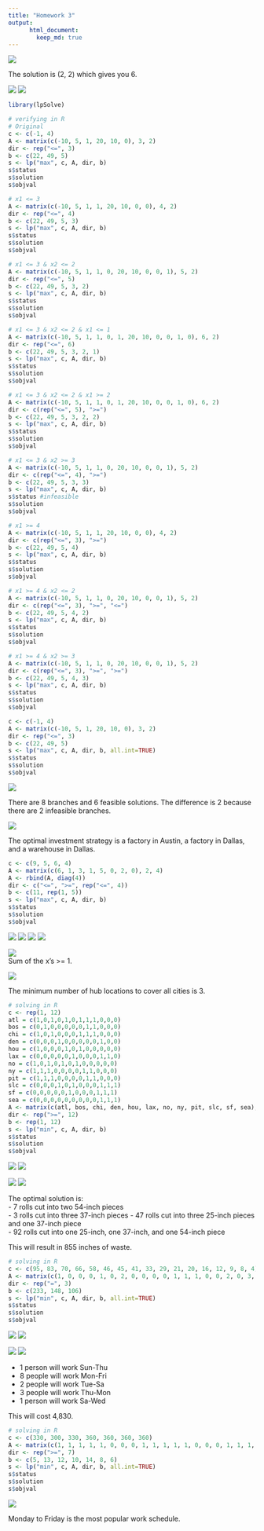 ```yaml
---
title: "Homework 3"
output:  
      html_document:  
        keep_md: true 
---
```


![](hw3_q1.1.PNG)
  
The solution is (2, 2) which gives you 6.
  
![](hw3_a1.1.PNG)
![](hw3_q1.2.PNG)
```r
library(lpSolve)

# verifying in R
# Original
c <- c(-1, 4)
A <- matrix(c(-10, 5, 1, 20, 10, 0), 3, 2)
dir <- rep("<=", 3)
b <- c(22, 49, 5)
s <- lp("max", c, A, dir, b)
s$status
s$solution
s$objval

# x1 <= 3
A <- matrix(c(-10, 5, 1, 1, 20, 10, 0, 0), 4, 2)
dir <- rep("<=", 4)
b <- c(22, 49, 5, 3)
s <- lp("max", c, A, dir, b)
s$status
s$solution
s$objval

# x1 <= 3 & x2 <= 2
A <- matrix(c(-10, 5, 1, 1, 0, 20, 10, 0, 0, 1), 5, 2)
dir <- rep("<=", 5)
b <- c(22, 49, 5, 3, 2)
s <- lp("max", c, A, dir, b)
s$status
s$solution
s$objval

# x1 <= 3 & x2 <= 2 & x1 <= 1
A <- matrix(c(-10, 5, 1, 1, 0, 1, 20, 10, 0, 0, 1, 0), 6, 2)
dir <- rep("<=", 6)
b <- c(22, 49, 5, 3, 2, 1)
s <- lp("max", c, A, dir, b)
s$status
s$solution
s$objval

# x1 <= 3 & x2 <= 2 & x1 >= 2
A <- matrix(c(-10, 5, 1, 1, 0, 1, 20, 10, 0, 0, 1, 0), 6, 2)
dir <- c(rep("<=", 5), ">=")
b <- c(22, 49, 5, 3, 2, 2)
s <- lp("max", c, A, dir, b)
s$status
s$solution
s$objval

# x1 <= 3 & x2 >= 3
A <- matrix(c(-10, 5, 1, 1, 0, 20, 10, 0, 0, 1), 5, 2)
dir <- c(rep("<=", 4), ">=")
b <- c(22, 49, 5, 3, 3)
s <- lp("max", c, A, dir, b)
s$status #infeasible
s$solution
s$objval

# x1 >= 4
A <- matrix(c(-10, 5, 1, 1, 20, 10, 0, 0), 4, 2)
dir <- c(rep("<=", 3), ">=")
b <- c(22, 49, 5, 4)
s <- lp("max", c, A, dir, b)
s$status
s$solution
s$objval

# x1 >= 4 & x2 <= 2
A <- matrix(c(-10, 5, 1, 1, 0, 20, 10, 0, 0, 1), 5, 2)
dir <- c(rep("<=", 3), ">=", "<=")
b <- c(22, 49, 5, 4, 2)
s <- lp("max", c, A, dir, b)
s$status
s$solution
s$objval

# x1 >= 4 & x2 >= 3
A <- matrix(c(-10, 5, 1, 1, 0, 20, 10, 0, 0, 1), 5, 2)
dir <- c(rep("<=", 3), ">=", ">=")
b <- c(22, 49, 5, 4, 3)
s <- lp("max", c, A, dir, b)
s$status
s$solution
s$objval

c <- c(-1, 4)
A <- matrix(c(-10, 5, 1, 20, 10, 0), 3, 2)
dir <- rep("<=", 3)
b <- c(22, 49, 5)
s <- lp("max", c, A, dir, b, all.int=TRUE)
s$status
s$solution
s$objval
```

![](hw3_q1.2.PNG)
  
There are 8 branches and 6 feasible solutions. The difference is 2 because there are 2 infeasible branches.

![](hw3_q2.PNG)
  
The optimal investment strategy is a factory in Austin, a factory in Dallas, and a warehouse in Dallas.
```r
c <- c(9, 5, 6, 4)
A <- matrix(c(6, 1, 3, 1, 5, 0, 2, 0), 2, 4)
A <- rbind(A, diag(4))
dir <- c("<=", ">=", rep("<=", 4))
b <- c(11, rep(1, 5))
s <- lp("max", c, A, dir, b)
s$status
s$solution
s$objval
```
  
![](hw3_q3.1a.PNG)
![](hw3_q3.1b.PNG)
![](hw3_q3.1c.PNG)
![](hw3_q3.1d.PNG)
  
![](hw3_a3.1.PNG)  
Sum of the x's >= 1.
  
![](hw3_q3.2.PNG)
  
The minimum number of hub locations to cover all cities is 3.
```r
# solving in R
c <- rep(1, 12)
atl = c(1,0,1,0,1,0,1,1,1,0,0,0)
bos = c(0,1,0,0,0,0,0,1,1,0,0,0)
chi = c(1,0,1,0,0,0,1,1,1,0,0,0)
den = c(0,0,0,1,0,0,0,0,0,1,0,0)
hou = c(1,0,0,0,1,0,1,0,0,0,0,0)
lax = c(0,0,0,0,0,1,0,0,0,1,1,0)
no = c(1,0,1,0,1,0,1,0,0,0,0,0)
ny = c(1,1,1,0,0,0,0,1,1,0,0,0)
pit = c(1,1,1,0,0,0,0,1,1,0,0,0) 
slc = c(0,0,0,1,0,1,0,0,0,1,1,1)
sf = c(0,0,0,0,0,1,0,0,0,1,1,1)
sea = c(0,0,0,0,0,0,0,0,0,1,1,1)
A <- matrix(c(atl, bos, chi, den, hou, lax, no, ny, pit, slc, sf, sea), 12, 12)
dir <- rep(">=", 12)
b <- rep(1, 12)
s <- lp("min", c, A, dir, b)
s$status
s$solution
s$objval
```
  
![](hw3_q4.1a.PNG)
![](hw3_q4.1b.PNG)
  
![](hw3_a4.1.PNG)
![](hw3_q4.2.PNG)
  
The optimal solution is:  
- 7 rolls cut into two 54-inch pieces  
- 3 rolls cut into three 37-inch pieces 
- 47 rolls cut into three 25-inch pieces and one 37-inch piece  
- 92 rolls cut into one 25-inch, one 37-inch, and one 54-inch piece  
  
This will result in 855 inches of waste.
```r
# solving in R
c <- c(95, 83, 70, 66, 58, 46, 45, 41, 33, 29, 21, 20, 16, 12, 9, 8, 4)
A <- matrix(c(1, 0, 0, 0, 1, 0, 2, 0, 0, 0, 0, 1, 1, 1, 0, 0, 2, 0, 3, 0, 0, 1, 0, 1, 2, 1, 0, 0, 1, 1, 1, 2, 0, 4, 0, 0, 2, 0, 1, 0, 0, 2, 0, 3, 0, 3, 1, 0, 1, 1, 1), 3, 17)
dir <- rep("=", 3)
b <- c(233, 148, 106)
s <- lp("min", c, A, dir, b, all.int=TRUE)
s$status
s$solution
s$objval
```
  
![](hw3_q5.1a.PNG)
![](hw3_q5.1b.PNG)
  
![](hw3_a5.1.PNG)
![](hw3_q5.2.PNG)
  
- 1 person will work Sun-Thu
- 8 people will work Mon-Fri
- 2 people will work Tue-Sa
- 3 people will work Thu-Mon
- 1 person will work Sa-Wed
  
This will cost 4,830.
```r
# solving in R
c <- c(330, 300, 330, 360, 360, 360, 360)
A <- matrix(c(1, 1, 1, 1, 1, 0, 0, 0, 1, 1, 1, 1, 1, 0, 0, 0, 1, 1, 1, 1, 1, 1, 0, 0, 1, 1, 1, 1, 1, 1, 0, 0, 1, 1, 1, 1, 1, 1, 0, 0, 1, 1, 1, 1, 1, 1, 0, 0, 1), 7, 7)
dir <- rep(">=", 7)
b <- c(5, 13, 12, 10, 14, 8, 6)
s <- lp("min", c, A, dir, b, all.int=TRUE)
s$status
s$solution
s$objval
```
  
![](hw3_q5.3.PNG)
  
Monday to Friday is the most popular work schedule.
